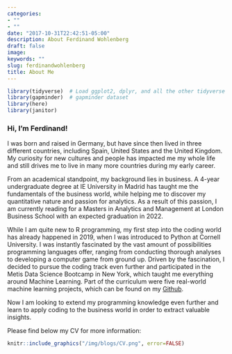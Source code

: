 ```yaml
---
categories:
- ""
- ""
date: "2017-10-31T22:42:51-05:00"
description: About Ferdinand Wohlenberg
draft: false
image:
keywords: ""
slug: ferdinandwohlenberg
title: About Me
---
```


```r
library(tidyverse)  # Load ggplot2, dplyr, and all the other tidyverse packages
library(gapminder)  # gapminder dataset
library(here)
library(janitor)
```

### Hi, I'm Ferdinand!
I was born and raised in Germany, but have since then lived in three different countries, including Spain, United States and the United Kingdom. My curiosity for new cultures and people has impacted me my whole life and still drives me to live in many more countries during my early career.\ 
    
From an academical standpoint, my background lies in business. A 4-year undergraduate degree at IE University in Madrid has taught me the fundamentals of the business world, while helping me to discover my quantitative nature and passion for analytics. As a result of this passion, I am currently reading for a Masters in Analytics and Management at London Business School with an expected graduation in 2022.\ 
   
While I am quite new to R programming, my first step into the coding world has already happened in 2019, when I was introduced to Python at Cornell University. I was instantly fascinated by the vast amount of possibilities programming languages offer, ranging from conducting thorough analyses to developing a computer game from ground up. Driven by the fascination, I decided to pursue the coding track even further and participated in the Metis Data Science Bootcamp in New York, which taught me everything around Machine Learning. Part of the curriculum were five real-world machine learning projects, which can be found on my [Github](https://github.com/ferdiwo/Metis-2019).\n  

Now I am looking to extend my programming knowledge even further and learn to apply coding to the business world in order to extract valuable insights. 

Please find below my CV for more information:

```r
knitr::include_graphics("/img/blogs/CV.png", error=FALSE)
```

